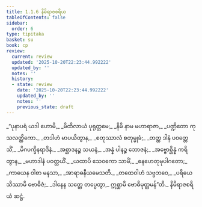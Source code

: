 ```yaml
---
title: 1.1.6 နိမိရာဇစရိယ
tableOfContents: false
sidebar:
  order: 6
type: tipitaka
basket: su
book: cp
review:
  current: review
  updated: '2025-10-20T22:23:44.992222'
  updated_by: ''
  notes: ''
  history:
  - state: review
    date: '2025-10-20T22:23:44.992222'
    updated_by: ''
    notes: ''
    previous_state: draft
---
```



<DynamicBreadcrumb />


<ReviewStatus review={frontmatter.review} showDetails={true} />

<HypothesisAnnotation frontmatter={frontmatter} />

<Division number="40" book="cp" e="ch" v="21" p="389">

<Paragraph number="46" type="verses" book="cp">
_“ပုနာပရံ ယဒါ ဟောမိ,_  
_မိထိလာယံ ပုရုတ္တမေ;_  
_နိမိ နာမ မဟာရာဇာ,_  
_ပဏ္ဍိတော ကုသလတ္ထိကော._  

</Paragraph>

</Division>
<Division number="41" book="cp" e="ch" v="21" p="389">

<Paragraph number="47" type="verses" book="cp">
_တဒါဟံ မာပယိတွာန,_  
_စတုဿာလံ စတုမ္မုခံ;_  
_တတ္ထ ဒါနံ ပဝတ္တေသိံ,_  
_မိဂပက္ခိနရာဒိနံ._  

</Paragraph>

</Division>
<Division number="42" book="cp" e="ch" v="21" p="389">

<Paragraph number="48" type="verses" book="cp">
_အစ္ဆာဒနဉ္စ သယနံ,_  
_အန္နံ ပါနဉ္စ ဘောဇနံ;_  
_အဗ္ဗောစ္ဆိန္နံ ကရိတွာန,_  
_မဟာဒါနံ ပဝတ္တယိံ._  

</Paragraph>

</Division>
<Division number="43" book="cp" e="ch" v="21" p="389">

<Paragraph number="49" type="verses" book="cp">
_ယထာပိ သေဝကော သာမိံ,_  
_ဓနဟေတုမုပါဂတော;_  
_ကာယေန ဝါစာ မနသာ,_  
_အာရာဓနီယမေသတိ._  

</Paragraph>

</Division>
<Division number="44" book="cp" e="ch" v="21" p="389">

<Paragraph number="50" type="verses" book="cp">
_တထေဝါဟံ သဗ္ဗဘဝေ,_  
_ပရိယေသိဿာမိ ဗောဓိဇံ;_  
_ဒါနေန သတ္တေ တပ္ပေတွာ,_  
ဣစ္ဆာမိ ဗောဓိမုတ္တမန်”တိ._  


</Paragraph>
</Division>

<Paragraph number="51" type="center" book="cp">
နိမိရာဇစရိယံ ဆဋ္ဌံ.
</Paragraph>
